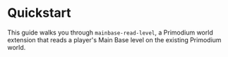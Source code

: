 # Quickstart

This guide walks you through `mainbase-read-level`, a Primodium world extension that reads a player's Main Base level on the existing Primodium world.
